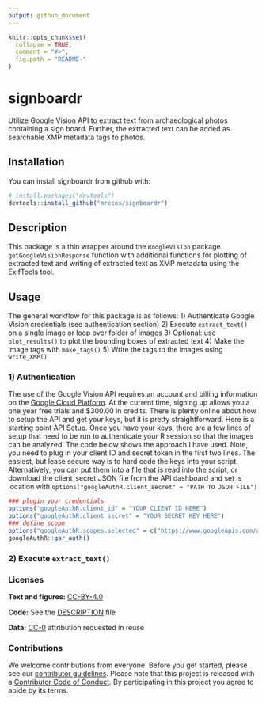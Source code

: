 ```yaml
---
output: github_document
---
```


<!-- README.md is generated from README.Rmd. Please edit that file -->

```r
knitr::opts_chunk$set(
  collapse = TRUE,
  comment = "#>",
  fig.path = "README-"
)
```

# signboardr

Utilize Google Vision API to extract text from archaeological photos containing a sign board. Further, the extracted text can be added as searchable XMP metadata tags to photos.

## Installation

You can install signboardr from github with:

```r
# install.packages("devtools")
devtools::install_github("mrecos/signboardr")
```

## Description

This package is a thin wrapper around the `RoogleVision` package `getGoogleVisionResponse` function with additional functions for plotting of extracted text and writing of extracted text as XMP metadata using the ExifTools tool.

## Usage 

The general workflow for this package is as follows:
1) Authenticate Google Vision credentials (see authentication section)
2) Execute `extract_text()` on a single image or loop over folder of images
3) Optional: use `plot_results()` to plot the bounding boxes of extracted text
4) Make the image tags with `make_tags()`
5) Write the tags to the images using `write_XMP()`


### 1) Authentication
The use of the Google Vision API requires an account and billing information on the [Google Cloud Platform](https://console.cloud.google.com/). At the current time, signing up allows you a one year free trials and $300.00 in credits. There is plenty online about how to setup the API and get your keys, but it is pretty straightforward. Here is a starting point [API Setup](https://cloud.google.com/vision/docs/before-you-begin). Once you have your keys, there are a few lines of setup that need to be run to authenticate your R session so that the images can be analyzed.  The code below shows the approach I have used.  Note, you need to plug in your client ID and secret token in the first two lines.  The easiest, but lease secure way is to hard code the keys into your script. Alternatively, you can put them into a file that is read into the script, or download the client_secret JSON file from the API dashboard and set is location with `options("googleAuthR.client_secret" = "PATH TO JSON FILE")`

```r
### plugin your credentials
options("googleAuthR.client_id" = "YOUR CLIENT ID HERE")
options("googleAuthR.client_secret" = "YOUR SECRET KEY HERE")
### define scope
options("googleAuthR.scopes.selected" = c("https://www.googleapis.com/auth/cloud-platform"))
googleAuthR::gar_auth()
```

### 2) Execute `extract_text()`


### Licenses

**Text and figures:**  [CC-BY-4.0](http://creativecommons.org/licenses/by/4.0/)

**Code:** See the [DESCRIPTION](DESCRIPTION) file

$\textbf{Data:}$ [CC-0](http://creativecommons.org/publicdomain/zero/1.0/) attribution requested in reuse

### Contributions

We welcome contributions from everyone. Before you get started, please see our [contributor guidelines](CONTRIBUTING.md). Please note that this project is released with a [Contributor Code of Conduct](CONDUCT.md). By participating in this project you agree to abide by its terms.
